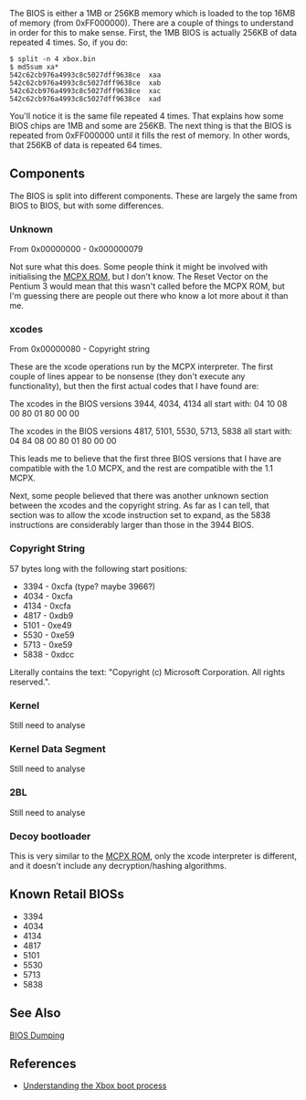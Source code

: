 The BIOS is either a 1MB or 256KB memory which is loaded to the top 16MB of memory (from 0xFF000000). There are a couple of things to understand in order for this to make sense. First, the 1MB BIOS is actually 256KB of data repeated 4 times. So, if you do:

<pre>
$ split -n 4 xbox.bin 
$ md5sum xa*
542c62cb976a4993c8c5027dff9638ce  xaa
542c62cb976a4993c8c5027dff9638ce  xab
542c62cb976a4993c8c5027dff9638ce  xac
542c62cb976a4993c8c5027dff9638ce  xad
</pre>

You'll notice it is the same file repeated 4 times. That explains how some BIOS chips are 1MB and some are 256KB. The next thing is that the BIOS is repeated from 0xFF000000 until it fills the rest of memory. In other words, that 256KB of data is repeated 64 times.

== Components ==

The BIOS is split into different components. These are largely the same from BIOS to BIOS, but with some differences.

=== Unknown ===

From 0x00000000 - 0x000000079

Not sure what this does. Some people think it might be involved with initialising the [[MCPX ROM]], but I don't know. The Reset Vector on the Pentium 3 would mean that this wasn't called before the MCPX ROM, but I'm guessing there are people out there who know a lot more about it than me.

=== xcodes ===

From 0x00000080 - Copyright string

These are the xcode operations run by the MCPX interpreter. The first couple of lines appear to be nonsense (they don't execute any functionality), but then the first actual codes that I have found are:

The xcodes in the BIOS versions 3944, 4034, 4134 all start with:
04 10 08 00 80 01 80 00 00

The xcodes in the BIOS versions 4817, 5101, 5530, 5713, 5838 all start with:
04 84 08 00 80 01 80 00 00

This leads me to believe that the first three BIOS versions that I have are compatible with the 1.0 MCPX, and the rest are compatible with the 1.1 MCPX.

Next, some people believed that there was another unknown section between the xcodes and the copyright string. As far as I can tell, that section was to allow the xcode instruction set to expand, as the 5838 instructions are considerably larger than those in the 3944 BIOS.

=== Copyright String ===

57 bytes long with the following start positions:

* 3394 - 0xcfa (type? maybe 3966?)
* 4034 - 0xcfa
* 4134 - 0xcfa
* 4817 - 0xdb9
* 5101 - 0xe49
* 5530 - 0xe59
* 5713 - 0xe59
* 5838 - 0xdcc

Literally contains the text: "Copyright (c) Microsoft Corporation. All rights reserved.".

=== Kernel ===

Still need to analyse

=== Kernel Data Segment ===

Still need to analyse

=== 2BL ===

Still need to analyse

=== Decoy bootloader ===

This is very similar to the [[MCPX ROM]], only the xcode interpreter is different, and it doesn't include any decryption/hashing algorithms.

== Known Retail BIOSs ==

* 3394
* 4034
* 4134
* 4817
* 5101
* 5530
* 5713
* 5838

== See Also ==

[[BIOS Dumping]]

== References ==

* [http://hackspot.net/XboxBlog/?p=1 Understanding the Xbox boot process]